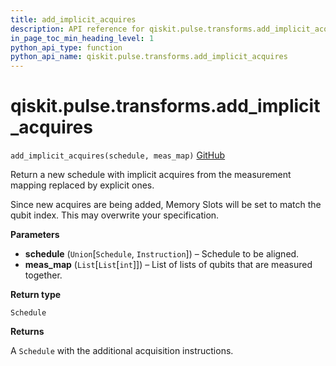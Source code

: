 ```yaml
---
title: add_implicit_acquires
description: API reference for qiskit.pulse.transforms.add_implicit_acquires
in_page_toc_min_heading_level: 1
python_api_type: function
python_api_name: qiskit.pulse.transforms.add_implicit_acquires
---
```


# qiskit.pulse.transforms.add\_implicit\_acquires

<span id="qiskit.pulse.transforms.add_implicit_acquires" />

`add_implicit_acquires(schedule, meas_map)` [GitHub](https://github.com/qiskit/qiskit/tree/stable/0.20/qiskit/pulse/transforms/canonicalization.py "view source code")

Return a new schedule with implicit acquires from the measurement mapping replaced by explicit ones.

<Admonition title="Warning" type="caution">
  Since new acquires are being added, Memory Slots will be set to match the qubit index. This may overwrite your specification.
</Admonition>

**Parameters**

*   **schedule** (`Union`\[`Schedule`, `Instruction`]) – Schedule to be aligned.
*   **meas\_map** (`List`\[`List`\[`int`]]) – List of lists of qubits that are measured together.

**Return type**

`Schedule`

**Returns**

A `Schedule` with the additional acquisition instructions.


